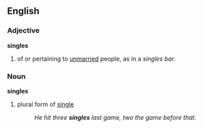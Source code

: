==English==

===Adjective===
'''singles'''
# of or pertaining to [[unmarried]] people, as in a ''singles bar.''

===Noun===
'''singles'''
# plural form of [[single]]
#:''He hit three '''singles''' last game, two the game before that.''
